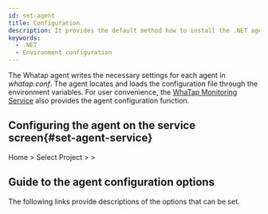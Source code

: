 ```yaml
---
id: set-agent
title: Configuration
description: It provides the default method how to install the .NET agent.
keywords:
  - .NET
  - Environment configuration
---
```


The Whatap agent writes the necessary settings for each agent in _whatap.conf_. The agent locates and loads the configuration file through the environment variables. For user convenience, the [WhaTap Monitoring Service](https://service.whatap.io) also provides the agent configuration function.


## Configuring the agent on the service screen{#set-agent-service}

Home &gt; Select Project &gt; <Cmdname sid="side_management" className="uitext" /> &gt; <Cmdname sid="side_agentSetting" className="uitext" />


<Desc name='whatap.conf'/>


<Setagentinservicedescnotes />


<Setagentinserviceaddoptions />


<Setagentinservicemodifyoptions />


<Setagentinservicemuliagent />


<Setagentinserviceapplydafaultdesc />


<DefaultItems name='whatap.conf'/>


<Setagentinservicedefaultnotes />


<Setagentsharing />

## Guide to the agent configuration options

The following links provide descriptions of the options that can be set.


<DocCardList/>
